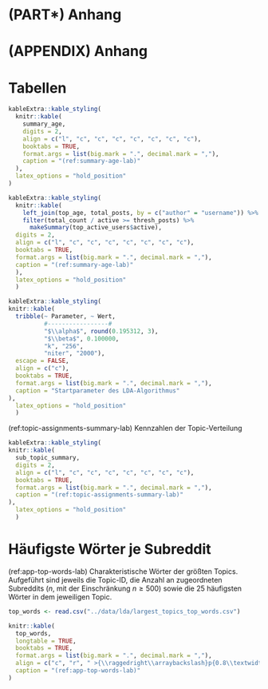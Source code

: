 \cleardoublepage

# (PART\*) Anhang {-}
# (APPENDIX) Anhang {-}

# Tabellen
```r

kableExtra::kable_styling(
  knitr::kable(
    summary_age,
    digits = 2,
    align = c("l", "c", "c", "c", "c", "c", "c", "c"),
    booktabs = TRUE,
    format.args = list(big.mark = ".", decimal.mark = ","),
    caption = "(ref:summary-age-lab)"
  ),
  latex_options = "hold_position"
)
```

```r
kableExtra::kable_styling(
  knitr::kable(
    left_join(top_age, total_posts, by = c("author" = "username")) %>%
    filter(total_count / active >= thresh_posts) %>%
      makeSummary(top_active_users$active),
  digits = 2,
  align = c("l", "c", "c", "c", "c", "c", "c", "c"),
  booktabs = TRUE,
  format.args = list(big.mark = ".", decimal.mark = ","),
  caption = "(ref:summary-age-lab)"
  ),
  latex_options = "hold_position"
  )
```

```r
kableExtra::kable_styling(
knitr::kable(
  tribble(~ Parameter, ~ Wert,
          #-----------------#
          "$\\alpha$", round(0.195312, 3),
          "$\\beta$", 0.100000,
          "k", "256",
          "niter", "2000"),
  escape = FALSE,
  align = c("c"),
  booktabs = TRUE,
  format.args = list(big.mark = ".", decimal.mark = ","),
  caption = "Startparameter des LDA-Algorithmus"
),
  latex_options = "hold_position"
  )
```

(ref:topic-assignments-summary-lab) Kennzahlen der Topic-Verteilung
```r
kableExtra::kable_styling(
knitr::kable(
  sub_topic_summary,
  digits = 2,
  align = c("l", "c", "c", "c", "c", "c", "c", "c"),
  booktabs = TRUE,
  format.args = list(big.mark = ".", decimal.mark = ","),
  caption = "(ref:topic-assignments-summary-lab)"
),
  latex_options = "hold_position"
  )
```

# Häufigste Wörter je Subreddit

(ref:app-top-words-lab) Charakteristische Wörter der größten Topics.
Aufgeführt sind jeweils die Topic-ID, die Anzahl an zugeordneten Subreddits ($n$, mit der Einschränkung $n \ge 500$) sowie die 25 häufigsten Wörter in
dem jeweiligen Topic.
```r

top_words <- read.csv("../data/lda/largest_topics_top_words.csv")

knitr::kable(
  top_words,
  longtable = TRUE,
  booktabs = TRUE,
  format.args = list(big.mark = ".", decimal.mark = ","),
  align = c("c", "r", " >{\\raggedright\\arraybackslash}p{0.8\\textwidth}" ),
  caption = "(ref:app-top-words-lab)"
)
```


\cleardoublepage